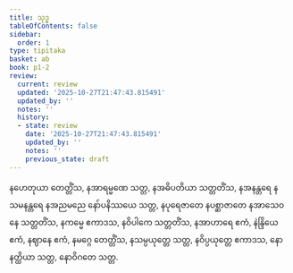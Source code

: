 ```yaml
---
title: သုဒ္ဓ
tableOfContents: false
sidebar:
  order: 1
type: tipitaka
basket: ab
book: p1-2
review:
  current: review
  updated: '2025-10-27T21:47:43.815491'
  updated_by: ''
  notes: ''
  history:
  - state: review
    date: '2025-10-27T21:47:43.815491'
    updated_by: ''
    notes: ''
    previous_state: draft
---
```



<ReviewStatus review={frontmatter.review} showDetails={true} />

<HypothesisAnnotation frontmatter={frontmatter} />

<DynamicBreadcrumb />

<Division number="56" book="p1-2" e="ch" v="37" p="35">

<Paragraph number="243" book="p1-2">
နဟေတုယာ တေတ္တိံသ, နအာရမ္မဏေ သတ္တ, နအဓိပတိယာ သတ္တတိံသ, နအနန္တရေ နသမနန္တရေ နအညမညေ နော်ပနိဿယေ သတ္တ, နပုရေဇာတေ နပစ္ဆာဇာတေ နအာသေဝနေ သတ္တတိံသ, နကမ္မေ ဧကာဒသ, နဝိပါကေ သတ္တတိံသ, နအာဟာရေ ဧကံ, နဲန္ဒြိယေ ဧကံ, နဈာနေ ဧကံ, နမဂ္ဂေ တေတ္တိံသ, နသမ္ပယုတ္တေ သတ္တ, နဝိပ္ပယုတ္တေ ဧကာဒသ, နောနတ္ထိယာ သတ္တ, နောဝိဂတေ သတ္တ.
</Paragraph>
</Division>